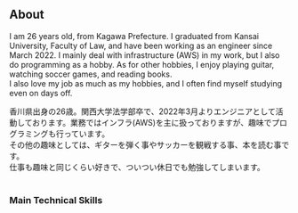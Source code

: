 
## About

I am 26 years old, from Kagawa Prefecture. I graduated from Kansai University, Faculty of Law, and have been working as an engineer since March 2022. I mainly deal with infrastructure (AWS) in my work, but I also do programming as a hobby.
As for other hobbies, I enjoy playing guitar, watching soccer games, and reading books.<br />
I also love my job as much as my hobbies, and I often find myself studying even on days off.<br />

香川県出身の26歳。関西大学法学部卒で、2022年3月よりエンジニアとして活動しております。業務ではインフラ(AWS)を主に扱っておりますが、趣味でプログラミングも行っています。<br />
その他の趣味としては、ギターを弾く事やサッカーを観戦する事、本を読む事です。<br />
仕事も趣味と同じくらい好きで、ついつい休日でも勉強してしまいます。
<br /><br />
### Main Technical Skills
<Skill/>


